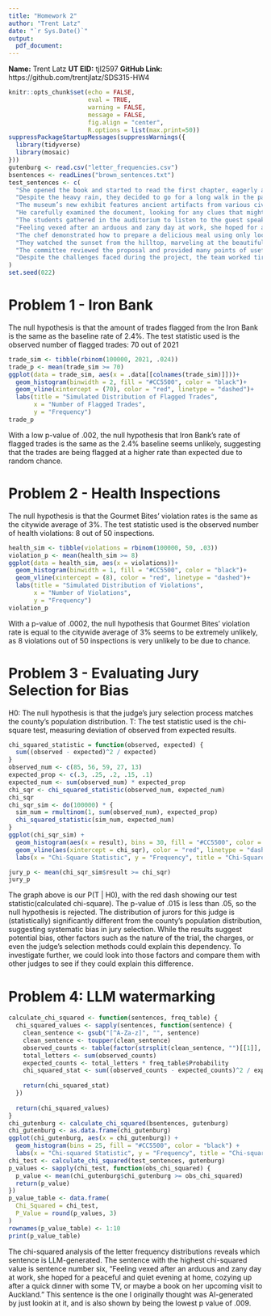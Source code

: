 ---
title: "Homework 2"
author: "Trent Latz"
date: "`r Sys.Date()`"
output: 
  pdf_document:
---

**Name:** Trent Latz **UT EID:** tjl2597 **GitHub Link:** https://github.com/trentjlatz/SDS315-HW4

```{r, echo = FALSE}
knitr::opts_chunk$set(echo = FALSE,
                      eval = TRUE, 
                      warning = FALSE,
                      message = FALSE,
                      fig.align = "center", 
                      R.options = list(max.print=50))
suppressPackageStartupMessages(suppressWarnings({
  library(tidyverse)
  library(mosaic)
}))
gutenburg <- read.csv("letter_frequencies.csv")
bsentences <- readLines("brown_sentences.txt")
test_sentences <- c(
  "She opened the book and started to read the first chapter, eagerly anticipating what might come next.",
  "Despite the heavy rain, they decided to go for a long walk in the park, crossing the main avenue by the fountain in the center.",
  "The museum’s new exhibit features ancient artifacts from various civilizations around the world.",
  "He carefully examined the document, looking for any clues that might help solve the mystery.",
  "The students gathered in the auditorium to listen to the guest speaker’s inspiring lecture.",
  "Feeling vexed after an arduous and zany day at work, she hoped for a peaceful and quiet evening at home, cozying up after a quick dinner with some TV, or maybe a book on her upcoming visit to Auckland.",
  "The chef demonstrated how to prepare a delicious meal using only locally sourced ingredients, focusing mainly on some excellent dinner recipes from Spain.",
  "They watched the sunset from the hilltop, marveling at the beautiful array of colors in the sky.",
  "The committee reviewed the proposal and provided many points of useful feedback to improve the project’s effectiveness.",
  "Despite the challenges faced during the project, the team worked tirelessly to ensure its successful completion, resulting in a product that exceeded everyone’s expectations."
)
set.seed(022)
```

# Problem 1 - Iron Bank
The null hypothesis is that the amount of trades flagged from the Iron Bank is the same as the baseline rate of 2.4%.
The test statistic used is the observed number of flagged trades: 70 out of 2021
```{r}
trade_sim <- tibble(rbinom(100000, 2021, .024))
trade_p <- mean(trade_sim >= 70)
ggplot(data = trade_sim, aes(x = .data[[colnames(trade_sim)]]))+
  geom_histogram(binwidth = 2, fill = "#CC5500", color = "black")+
  geom_vline(xintercept = (70), color = "red", linetype = "dashed")+
  labs(title = "Simulated Distribution of Flagged Trades",
       x = "Number of Flagged Trades", 
       y = "Frequency")
trade_p
```
With a low p-value of .002, the null hypothesis that Iron Bank's rate of flagged trades is the same as the 2.4% baseline seems unlikely, suggesting that the trades are being flagged at a higher rate than expected due to random chance.

# Problem 2 - Health Inspections
The null hypothesis is that the Gourmet Bites' violation rates is the same as the citywide average of 3%.
The test statistic used is the observed number of health violations: 8 out of 50 inspections. 
```{r}
health_sim <- tibble(violations = rbinom(100000, 50, .03))
violation_p <- mean(health_sim >= 8)
ggplot(data = health_sim, aes(x = violations))+
  geom_histogram(binwidth = 1, fill = "#CC5500", color = "black")+
  geom_vline(xintercept = (8), color = "red", linetype = "dashed")+
  labs(title = "Simulated Distribution of Violations",
       x = "Number of Violations", 
       y = "Frequency")
violation_p
```
With a p-value of .0002, the null hypothesis that Gourmet Bites' violation rate is equal to the citywide average of 3% seems to be extremely unlikely, as 8 violations out of 50 inspections is very unlikely to be due to chance.

# Problem 3 - Evaluating Jury Selection for Bias
H0: The null hypothesis is that the judge's jury selection process matches the county's population distribution.
T: The test statistic used is the chi-square test, measuring deviation of observed from expected results.
```{r}
chi_squared_statistic = function(observed, expected) {
  sum((observed - expected)^2 / expected)
}
observed_num <- c(85, 56, 59, 27, 13)
expected_prop <- c(.3, .25, .2, .15, .1)
expected_num <- sum(observed_num) * expected_prop
chi_sqr <- chi_squared_statistic(observed_num, expected_num)
chi_sqr
chi_sqr_sim <- do(100000) * {
  sim_num = rmultinom(1, sum(observed_num), expected_prop)
  chi_squared_statistic(sim_num, expected_num)
}
ggplot(chi_sqr_sim) + 
  geom_histogram(aes(x = result), bins = 30, fill = "#CC5500", color = "black") +
  geom_vline(aes(xintercept = chi_sqr), color = "red", linetype = "dashed") +
  labs(x = "Chi-Square Statistic", y = "Frequency", title = "Chi-Square Distribution")

jury_p <- mean(chi_sqr_sim$result >= chi_sqr)
jury_p
```
The graph above is our P(T | H0), with the red dash showing our test statistic(calculated chi-square). The p-value of .015 is less than .05, so the null hypothesis is rejected. The distribution of jurors for this judge is (statistically) significantly different from the county's population distribution, suggesting systematic bias in jury selection. While the results suggest potential bias, other factors such as the nature of the trial, the charges, or even the judge's selection methods could explain this dependency. To investigate further, we could look into those factors and compare them with other judges to see if they could explain this difference.

# Problem 4: LLM watermarking

```{r}
calculate_chi_squared <- function(sentences, freq_table) {
  chi_squared_values <- sapply(sentences, function(sentence) {
    clean_sentence <- gsub("[^A-Za-z]", "", sentence)
    clean_sentence <- toupper(clean_sentence)
    observed_counts <- table(factor(strsplit(clean_sentence, "")[[1]], levels = freq_table$Letter))
    total_letters <- sum(observed_counts)
    expected_counts <- total_letters * freq_table$Probability
    chi_squared_stat <- sum((observed_counts - expected_counts)^2 / expected_counts, na.rm = TRUE)
    
    return(chi_squared_stat)
  })
  
  return(chi_squared_values)
}
chi_gutenburg <- calculate_chi_squared(bsentences, gutenburg)
chi_gutenburg <- as.data.frame(chi_gutenburg)
ggplot(chi_gutenburg, aes(x = chi_gutenburg)) + 
  geom_histogram(bins = 25, fill = "#CC5500", color = "black") + 
  labs(x = "Chi-squared Statistic", y = "Frequency", title = "Chi-squared Distribution of Brown Sentences")
chi_test <- calculate_chi_squared(test_sentences, gutenburg)
p_values <- sapply(chi_test, function(obs_chi_squared) {
  p_value <- mean(chi_gutenburg$chi_gutenburg >= obs_chi_squared)
  return(p_value)
})
p_value_table <- data.frame(
  Chi_Squared = chi_test, 
  P_Value = round(p_values, 3)
)
rownames(p_value_table) <- 1:10
print(p_value_table)
```
The chi-squared analysis of the letter frequency distributions reveals which sentence is LLM-generated. The sentence with the highest chi-squared value is sentence number six, "Feeling vexed after an arduous and zany day at work, she hoped for a peaceful and quiet evening at home, cozying up after a quick dinner with some TV, or maybe a book on her upcoming visit to Auckland." This sentence is the one I originally thought was AI-generated by just lookin at it, and is also shown by being the lowest p value of .009.